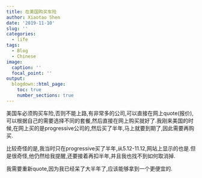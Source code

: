 ---
title: 在美国购买车险
author: Xiaotao Shen
date: '2019-11-10'
slug: ''
categories:
  - life
tags:
  - Blog
  - Chinese
image:
  caption: ''
  focal_point: ''
output:
  blogdown::html_page:
    toc: true
    number_sections: true
---

美国车必须购买车险,否则不能上路,有非常多的公司,可以直接在网上quote(报价),可以根据自己的需要选择不同的套餐,然后直接在网上购买就好了.我刚来美国的时候,在网上买的是progressive公司的,然后买了半年,马上就要到期了,因此需要再购买.

比较奇怪的是,我当时只在progressive买了半年,从5.12-11.12,网站上显示的也是.但是很奇怪,他仍然给我提醒,还要接着再扣半年,并且我也找不到如何取消掉.

我需要重新quote,因为我已经呆了大半年了,应该能够拿到一个更便宜的.



